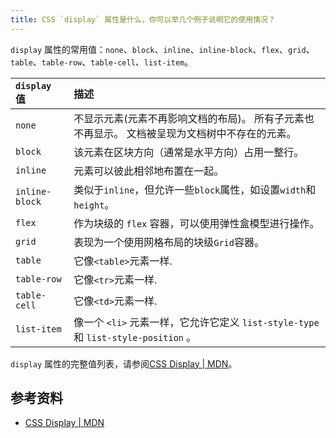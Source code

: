 ```yaml
---
title: CSS `display` 属性是什么，你可以举几个例子说明它的使用情况？
---
```


`display` 属性的常用值：`none`、`block`、`inline`、`inline-block`、`flex`、`grid`、`table`、`table-row`、`table-cell`、`list-item`。

| `display` 值    | 描述                                                                 |
| :------------- | :----------------------------------------------------------------- |
| `none`         | 不显示元素(元素不再影响文档的布局)。 所有子元素也不再显示。 文档被呈现为文档树中不存在的元素。                  |
| `block`        | 该元素在区块方向（通常是水平方向）占用一整行。                                            |
| `inline`       | 元素可以彼此相邻地布置在一起。                                                    |
| `inline-block` | 类似于`inline`，但允许一些`block`属性，如设置`width`和`height`。                    |
| `flex`         | 作为块级的 `flex` 容器，可以使用弹性盒模型进行操作。                                     |
| `grid`         | 表现为一个使用网格布局的块级`Grid`容器。                                            |
| `table`        | 它像`<table>`元素一样.                                                   |
| `table-row`    | 它像`<tr>`元素一样.                                                      |
| `table-cell`   | 它像`<td>`元素一样.                                                      |
| `list-item`    | 像一个 `<li>` 元素一样，它允许它定义 `list-style-type` 和 `list-style-position` 。 |

`display` 属性的完整值列表，请参阅[CSS Display | MDN](https://developer.mozilla.org/en-US/docs/Web/CS/display)。

## 参考资料

-   [CSS Display | MDN](https://developer.mozilla.org/en-US/docs/Web/CSS/display)
